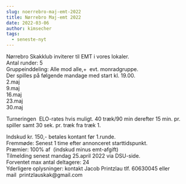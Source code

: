 ```yaml
---
slug: noerrebro-maj-emt-2022
title: Nørrebro Maj-emt 2022
date: 2022-03-06
author: kimsecher
tags:
  - seneste-nyt
---
```

<!-- wp:paragraph -->
<p>Nørrebro Skakklub inviterer til EMT i vores lokaler.<br>Antal runder: 5  <br>Gruppeinddeling: Alle mod alle,+  evt. monradgruppe.<br>Der spilles på følgende mandage med start kl. 19.00.<br>2.maj<br>9.maj<br>16.maj<br>23.maj<br>30.maj</p>
<!-- /wp:paragraph -->

<!-- wp:paragraph -->
<p>Turneringen &nbsp;ELO-rates hvis muligt. 40 træk/90 min derefter 15 min. pr. spiller samt 30 sek. pr. træk fra træk 1.</p>
<!-- /wp:paragraph -->

<!-- wp:paragraph -->
<p>Indskud kr. 150,- betales kontant før 1.runde.<br>Fremmøde: Senest 1 time efter annonceret starttidspunkt.<br>Præmier: 100% af&nbsp; (indskud minus emt-afgift)<br>Tilmelding senest&nbsp;mandag&nbsp;25.april 2022&nbsp;via&nbsp;DSU-side.<br>Forventet max antal deltagere: 24<br>Yderligere oplysninger: kontakt Jacob Printzlau tlf. 60630045 eller mail&nbsp;&nbsp;printzlauskak@gmail.com</p>
<!-- /wp:paragraph -->
